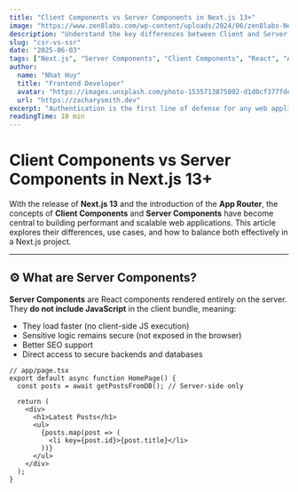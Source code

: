 ```yaml
---
title: "Client Components vs Server Components in Next.js 13+"
image: "https://www.zen8labs.com/wp-content/uploads/2024/06/zen8labs-Nextjs_Client-Components-V-Server-Component-1.png"
description: "Understand the key differences between Client and Server Components in Next.js and when to use each effectively."
slug: "csr-vs-ssr"
date: "2025-06-03"
tags: ["Next.js", "Server Components", "Client Components", "React", "App Router"]
author: 
  name: "Nhat Huy"
  title: "Frontend Developer"
  avatar: "https://images.unsplash.com/photo-1535713875002-d1d0cf377fde?w=500&auto=format&fit=crop&q=60&ixlib=rb-4.1.0&ixid=M3wxMjA3fDB8MHxzZWFyY2h8Mnx8YXZhdGFyfGVufDB8fDB8fHww"
  url: "https://zacharysmith.dev"
excerpt: "Authentication is the first line of defense for any web application. Learn how to model it securely."
readingTime: 10 min
---
```


# Client Components vs Server Components in Next.js 13+

With the release of **Next.js 13** and the introduction of the **App Router**, the concepts of **Client Components** and **Server Components** have become central to building performant and scalable web applications. This article explores their differences, use cases, and how to balance both effectively in a Next.js project.

---

## ⚙️ What are Server Components?

**Server Components** are React components rendered entirely on the server. They **do not include JavaScript** in the client bundle, meaning:

- They load faster (no client-side JS execution)
- Sensitive logic remains secure (not exposed in the browser)
- Better SEO support
- Direct access to secure backends and databases

```tsx
// app/page.tsx
export default async function HomePage() {
  const posts = await getPostsFromDB(); // Server-side only

  return (
    <div>
      <h1>Latest Posts</h1>
      <ul>
        {posts.map(post => (
          <li key={post.id}>{post.title}</li>
        ))}
      </ul>
    </div>
  );
}
